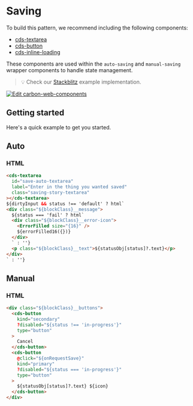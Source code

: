 
<Meta of={savingStories} />

# Saving

To build this pattern, we recommend including the following components:

- [cds-textarea](https://web-components.carbondesignsystem.com/?path=/docs/components-text-area)
- [cds-button](https://web-components.carbondesignsystem.com/?path=/docs/components-button)
- [cds-inline-loading](https://web-components.carbondesignsystem.com/?path=/docs/components-inline-loading)

These components are used within the `auto-saving` and `manual-saving` wrapper
components to handle state management.

> 💡 Check our
> [Stackblitz](https://stackblitz.com/github/carbon-design-system/ibm-products/tree/main/packages/ibm-products-web-components/examples/saving)
> example implementation.

[![Edit carbon-web-components](https://developer.stackblitz.com/img/open_in_stackblitz.svg)](https://stackblitz.com/github/carbon-design-system/ibm-products/tree/main/packages/ibm-products-web-components/examples/saving)

## Getting started

Here's a quick example to get you started.

## Auto

### HTML

```html
<cds-textarea
  id="save-auto-textarea"
  label="Enter in the thing you wanted saved"
  class="saving-story-textarea"
></cds-textarea>
${dirtyInput && status !== 'default' ? html`
<div class="${blockClass}__message">
  ${status === 'fail' ? html`
  <div class="${blockClass}__error-icon">
    <ErrorFilled size="{16}" />
    ${errorFilled16({})}
  </div>
  ` : ''}
  <p class="${blockClass}__text">${statusObj[status]?.text}</p>
</div>
` : ''}
```

## Manual

### HTML

```html
<div class="${blockClass}__buttons">
  <cds-button
    kind="secondary"
    ?disabled="${status !== 'in-progress'}"
    type="button"
  >
    Cancel
  </cds-button>
  <cds-button
    @click="${onRequestSave}"
    kind="primary"
    ?disabled="${status === 'in-progress'}"
    type="button"
  >
    ${statusObj[status]?.text} ${icon}
  </cds-button>
</div>
```
